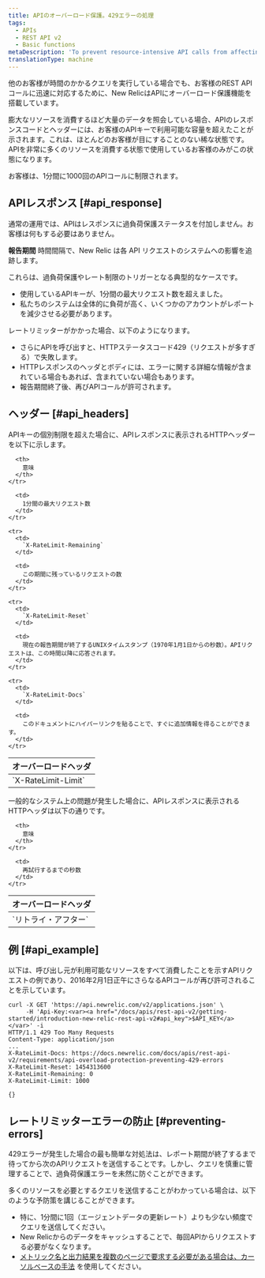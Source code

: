 ```yaml
---
title: APIのオーバーロード保護。429エラーの処理
tags:
  - APIs
  - REST API v2
  - Basic functions
metaDescription: 'To prevent resource-intensive API calls from affecting other customers'' API calls, New Relic''s REST API includes overload protection.'
translationType: machine
---
```


他のお客様が時間のかかるクエリを実行している場合でも、お客様のREST APIコールに迅速に対応するために、New RelicはAPIにオーバーロード保護機能を搭載しています。

膨大なリソースを消費するほど大量のデータを照会している場合、APIのレスポンスコードとヘッダーには、お客様のAPIキーで利用可能な容量を超えたことが示されます。これは、ほとんどのお客様が目にすることのない稀な状態です。APIを非常に多くのリソースを消費する状態で使用しているお客様のみがこの状態になります。

お客様は、1分間に1000回のAPIコールに制限されます。

## APIレスポンス [#api_response]

通常の運用では、APIはレスポンスに過負荷保護ステータスを付加しません。お客様は何もする必要はありません。

**報告期間** 時間間隔で、New Relic は各 API リクエストのシステムへの影響を追跡します。

これらは、過負荷保護やレート制限のトリガーとなる典型的なケースです。

* 使用しているAPIキーが、1分間の最大リクエスト数を超えました。
* 私たちのシステムは全体的に負荷が高く、いくつかのアカウントがレポートを減少させる必要があります。

レートリミッターがかかった場合、以下のようになります。

* さらにAPIを呼び出すと、HTTPステータスコード429（リクエストが多すぎる）で失敗します。
* HTTPレスポンスのヘッダとボディには、エラーに関する詳細な情報が含まれている場合もあれば、含まれていない場合もあります。
* 報告期間終了後、再びAPIコールが許可されます。

## ヘッダー [#api_headers]

APIキーの個別制限を超えた場合に、APIレスポンスに表示されるHTTPヘッダーを以下に示します。

<table>
  <thead>
    <tr>
      <th>
        オーバーロードヘッダ
      </th>

      <th>
        意味
      </th>
    </tr>
  </thead>

  <tbody>
    <tr>
      <td>
        `X-RateLimit-Limit`
      </td>

      <td>
        1分間の最大リクエスト数
      </td>
    </tr>

    <tr>
      <td>
        `X-RateLimit-Remaining`
      </td>

      <td>
        この期間に残っているリクエストの数
      </td>
    </tr>

    <tr>
      <td>
        `X-RateLimit-Reset`
      </td>

      <td>
        現在の報告期間が終了するUNIXタイムスタンプ（1970年1月1日からの秒数）。APIリクエストは、この時間以降に応答されます。
      </td>
    </tr>

    <tr>
      <td>
        `X-RateLimit-Docs`
      </td>

      <td>
        このドキュメントにハイパーリンクを貼ることで、すぐに追加情報を得ることができます。
      </td>
    </tr>
  </tbody>
</table>

一般的なシステム上の問題が発生した場合に、APIレスポンスに表示されるHTTPヘッダは以下の通りです。

<table>
  <thead>
    <tr>
      <th style={{ width: "400px" }}>
        オーバーロードヘッダ
      </th>

      <th>
        意味
      </th>
    </tr>
  </thead>

  <tbody>
    <tr>
      <td id="overload-reset">
        `リトライ・アフター`
      </td>

      <td>
        再試行するまでの秒数
      </td>
    </tr>
  </tbody>
</table>

## 例 [#api_example]

以下は、呼び出し元が利用可能なリソースをすべて消費したことを示すAPIリクエストの例であり、2016年2月1日正午にさらなるAPIコールが再び許可されることを示しています。

```
curl -X GET 'https://api.newrelic.com/v2/applications.json' \
     -H 'Api-Key:<var><a href="/docs/apis/rest-api-v2/getting-started/introduction-new-relic-rest-api-v2#api_key">$API_KEY</a></var>' -i
HTTP/1.1 429 Too Many Requests
Content-Type: application/json
...
X-RateLimit-Docs: https://docs.newrelic.com/docs/apis/rest-api-v2/requirements/api-overload-protection-preventing-429-errors
X-RateLimit-Reset: 1454313600
X-RateLimit-Remaining: 0
X-RateLimit-Limit: 1000

{}
```

## レートリミッターエラーの防止 [#preventing-errors]

429エラーが発生した場合の最も簡単な対処法は、レポート期間が終了するまで待ってから次のAPIリクエストを送信することです。しかし、クエリを慎重に管理することで、過負荷保護エラーを未然に防ぐことができます。

多くのリソースを必要とするクエリを送信することがわかっている場合は、以下のような予防策を講じることができます。

* 特に、1分間に1回（エージェントデータの更新レート）よりも少ない頻度でクエリを送信してください。
* New Relicからのデータをキャッシュすることで、毎回APIからリクエストする必要がなくなります。
* [メトリック名と出力結果を複数のページで要求する必要がある場合は、カーソルベースの手法](/docs/apis/rest-api-v2/requirements/pagination-api-output#metric_name_cursor_paging) を使用してください。

